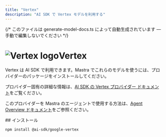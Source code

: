 ```yaml
---
title: "Vertex"
description: "AI SDK で Vertex モデルを利用する"
---
```


{/* このファイルは generate-model-docs.ts によって自動生成されています — 手動で編集しないでください */}


# <img src="https://models.dev/logos/google-vertex.svg" alt="Vertex logo" className="inline w-8 h-8 mr-2 align-middle dark:invert dark:brightness-0 dark:contrast-200" />Vertex

Vertex は AI SDK で利用できます。Mastra でこれらのモデルを使うには、プロバイダーのパッケージをインストールしてください。

プロバイダー固有の詳細な情報は、[AI SDK の Vertex プロバイダー ドキュメント](https://ai-sdk.dev/providers/ai-sdk-providers/google-vertex)をご覧ください。

このプロバイダーを Mastra のエージェントで使用する方法は、[Agent Overview ドキュメント](/docs/agents/overview)をご参照ください。

<div id="installation">
  ## インストール
</div>

```bash npm2yarn copy
npm install @ai-sdk/google-vertex
```
